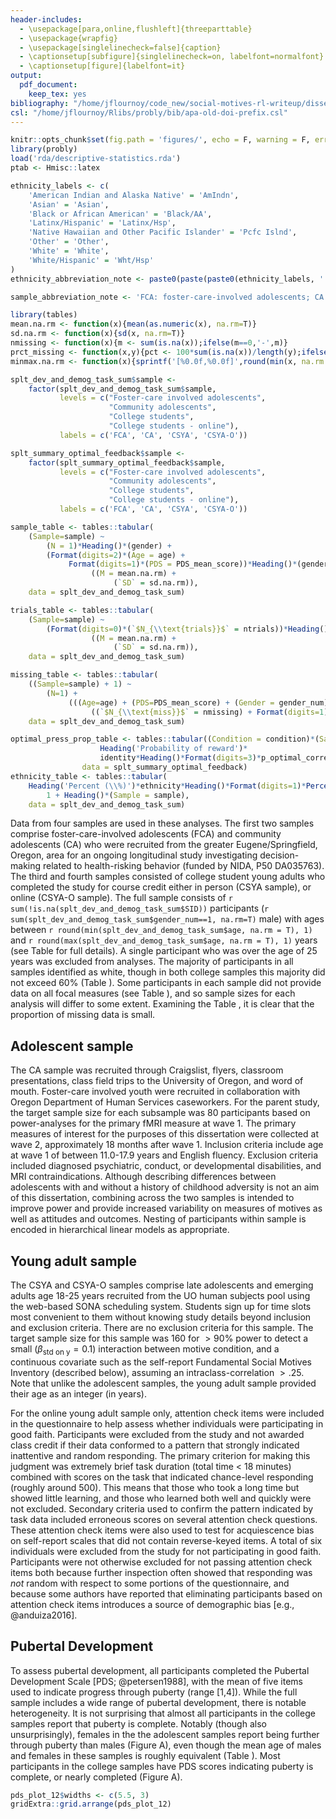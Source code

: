 ```yaml
---
header-includes:
  - \usepackage[para,online,flushleft]{threeparttable}
  - \usepackage{wrapfig}
  - \usepackage[singlelinecheck=false]{caption}
  - \captionsetup[subfigure]{singlelinecheck=on, labelfont=normalfont}
  - \captionsetup[figure]{labelfont=it}
output: 
  pdf_document:
    keep_tex: yes
bibliography: "/home/jflournoy/code_new/social-motives-rl-writeup/dissertation.bib"
csl: "/home/jflournoy/Rlibs/probly/bib/apa-old-doi-prefix.csl"
---
```


```r
knitr::opts_chunk$set(fig.path = 'figures/', echo = F, warning = F, error = F, message = F)
library(probly)
load('rda/descriptive-statistics.rda')
ptab <- Hmisc::latex

ethnicity_labels <- c(
    'American Indian and Alaska Native' = 'AmIndn',
    'Asian' = 'Asian',
    'Black or African American' = 'Black/AA',
    'Latinx/Hispanic' = 'Latinx/Hsp',
    'Native Hawaiian and Other Pacific Islander' = 'Pcfc Islnd',
    'Other' = 'Other',
    'White' = 'White',
    'White/Hispanic' = 'Wht/Hsp'
)
ethnicity_abbreviation_note <- paste0(paste(paste0(ethnicity_labels, ': ', names(ethnicity_labels)), collapse = '; '), '.')

sample_abbreviation_note <- 'FCA: foster-care-involved adolescents; CA: community adolescents; CSYA: college students; CSYA-O: college students, online.'
```

```r
library(tables)
mean.na.rm <- function(x){mean(as.numeric(x), na.rm=T)}
sd.na.rm <- function(x){sd(x, na.rm=T)}
nmissing <- function(x){m <- sum(is.na(x));ifelse(m==0,'-',m)}
prct_missing <- function(x,y){pct <- 100*sum(is.na(x))/length(y);ifelse(pct==0,'\\-',pct)}
minmax.na.rm <- function(x){sprintf('[%0.0f,%0.0f]',round(min(x, na.rm = T),0), round(max(x, na.rm = T),0))}

splt_dev_and_demog_task_sum$sample <- 
    factor(splt_dev_and_demog_task_sum$sample, 
           levels = c("Foster-care involved adolescents", 
                      "Community adolescents", 
                      "College students", 
                      "College students - online"), 
           labels = c('FCA', 'CA', 'CSYA', 'CSYA-O'))

splt_summary_optimal_feedback$sample <- 
    factor(splt_summary_optimal_feedback$sample, 
           levels = c("Foster-care involved adolescents", 
                      "Community adolescents", 
                      "College students", 
                      "College students - online"), 
           labels = c('FCA', 'CA', 'CSYA', 'CSYA-O'))

sample_table <- tables::tabular(
    (Sample=sample) ~ 
        (N = 1)*Heading()*(gender) +
        (Format(digits=2)*(Age = age) + 
             Format(digits=1)*(PDS = PDS_mean_score))*Heading()*(gender)*
                  ((M = mean.na.rm) + 
                       (`SD` = sd.na.rm)), 
    data = splt_dev_and_demog_task_sum)

trials_table <- tables::tabular(
    (Sample=sample) ~ 
        (Format(digits=0)*(`$N_{\\text{trials}}$` = ntrials))*Heading()*(gender)*
                  ((M = mean.na.rm) + 
                       (`SD` = sd.na.rm)), 
    data = splt_dev_and_demog_task_sum)

missing_table <- tables::tabular(
    ((Sample=sample) + 1) ~ 
        (N=1) +
             (((Age=age) + (PDS=PDS_mean_score) + (Gender = gender_num) + (Task = ntrials))*
                  ((`$N_{\\text{miss}}$` = nmissing) + Format(digits=1)*(`\\%` = Percent(fn = prct_missing)))), 
    data = splt_dev_and_demog_task_sum)

optimal_press_prop_table <- tables::tabular((Condition = condition)*(Sample = sample) ~ 
                    Heading('Probability of reward')*
                    identity*Heading()*Format(digits=3)*p_optimal_correct, 
                data = splt_summary_optimal_feedback)
ethnicity_table <- tables::tabular(
    Heading('Percent (\\%)')*ethnicity*Heading()*Format(digits=1)*Percent(denom = 'col') ~
        1 + Heading()*(Sample = sample),
    data = splt_dev_and_demog_task_sum)
```

Data from four samples are used in these analyses. 
The first two samples comprise foster-care-involved adolescents (FCA) and community adolescents (CA) who were recruited from the greater Eugene/Springfield, Oregon, area for an ongoing longitudinal study investigating decision-making related to health-risking behavior (funded by NIDA, P50 DA035763). 
The third and fourth samples consisted of college student young adults who completed the study for course credit either in person (CSYA sample), or online (CSYA-O sample). 
The full sample consists of `r sum(!is.na(splt_dev_and_demog_task_sum$SID))` participants (`r sum(splt_dev_and_demog_task_sum$gender_num==1, na.rm=T)` male) with ages between `r round(min(splt_dev_and_demog_task_sum$age, na.rm = T), 1)` and `r round(max(splt_dev_and_demog_task_sum$age, na.rm = T), 1)` years (see Table \ref{tab:samplestats} for full details). 
A single participant who was over the age of 25 years was excluded from analyses.
The majority of participants in all samples identified as white, though in both college samples this majority did not exceed 60% (Table \ref{tab:ethnicitytable}).
Some participants in each sample did not provide data on all focal measures (see Table \ref{tab:missingstats}), and so sample sizes for each analysis will differ to some extent.
Examining the Table \ref{tab:missingstats}, it is clear that the proportion of missing data is small.

\begin{table}
\centering
\begin{threeparttable}
\caption{Descriptive statistics on age, and PDS for each sample} \label{tab:samplestats}
\small
```r
ptab(sample_table)
```
\begin{tablenotes}
\footnotesize
\item `r sample_abbreviation_note` PDS: Pubertal development scale. 
\end{tablenotes}
\end{threeparttable}
\end{table}

\begin{table}
\centering
\begin{threeparttable}
\caption{Race/ethnicity information by sample} \label{tab:ethnicitytable}
\small
```r
ptab(ethnicity_table)
```
\begin{tablenotes}
\footnotesize
\item `r sample_abbreviation_note` `r ethnicity_abbreviation_note`
\end{tablenotes}
\end{threeparttable}
\end{table}

\begin{table}
\centering
\begin{threeparttable}
\caption{Missing data from each sample for age, PDS, and gender} \label{tab:missingstats}
\small
```r
ptab(missing_table)
```
\begin{tablenotes}
\footnotesize
\item `r sample_abbreviation_note` PDS: Pubertal development scale.
\end{tablenotes}
\end{threeparttable}
\end{table}

## Adolescent sample

The CA sample was recruited through Craigslist, flyers, classroom presentations, class field trips to the University of Oregon, and word of mouth.
Foster-care involved youth were recruited in collaboration with Oregon Department of Human Services caseworkers.
For the parent study, the target sample size for each subsample was 80 participants based on power-analyses for the primary fMRI measure at wave 1.
The primary measures of interest for the purposes of this dissertation were collected at wave 2, approximately 18 months after wave 1.
Inclusion criteria include age at wave 1 of between 11.0-17.9 years and English fluency.
Exclusion criteria included diagnosed psychiatric, conduct, or developmental disabilities, and MRI contraindications.
Although describing differences between adolescents with and without a history of childhood adversity is not an aim of this dissertation, combining across the two samples is intended to improve power and provide increased variability on measures of motives as well as attitudes and outcomes.
Nesting of participants within sample is encoded in hierarchical linear models as appropriate.

## Young adult sample

The CSYA and CSYA-O samples comprise late adolescents and emerging adults age 18-25 years recruited from the UO human subjects pool using the web-based SONA scheduling system. 
Students sign up for time slots most convenient to them without knowing study details beyond inclusion and exclusion criteria. 
There are no exclusion criteria for this sample. 
The target sample size for this sample was 160 for $>90\%$ power to detect a small ($\beta_{\text{std on y}} = 0.1$) interaction between motive condition, and a continuous covariate such as the self-report Fundamental Social Motives Inventory (described below), assuming an intraclass-correlation $> .25$.
Note that unlike the adolescent samples, the young adult sample provided their age as an integer (in years).

For the online young adult sample only, attention check items were included in the questionnaire to help assess whether individuals were participating in good faith.
Participants were excluded from the study and not awarded class credit if their data conformed to a pattern that strongly indicated inattentive and random responding.
The primary criterion for making this judgment was extremely brief task duration (total time < 18 minutes) combined with scores on the task that indicated chance-level responding (roughly around 500). 
This means that those who took a long time but showed little learning, and those who learned both well and quickly were not excluded.
Secondary criteria used to confirm the pattern indicated by task data included erroneous scores on several attention check questions.
These attention check items were also used to test for acquiescence bias on self-report scales that did not contain reverse-keyed items.
A total of six individuals were excluded from the study for not participating in good faith.
Participants were not otherwise excluded for not passing attention check items both because further inspection often showed that responding was *not* random with respect to some portions of the questionnaire, and because some authors have reported that eliminating participants based on attention check items introduces a source of demographic bias [e.g., @anduiza2016].

## Pubertal Development

To assess pubertal development, all participants completed the Pubertal Development Scale [PDS; @petersen1988], with the mean of five items used to indicate progress through puberty (range [1,4]).
While the full sample includes a wide range of pubertal development, there is notable heterogeneity.
It is not surprising that almost all participants in the college samples report that puberty is complete.
Notably (though also unsurprisingly), females in the the adolescent samples report being further through puberty than males (Figure \ref{fig:pdsplot}A), even though the mean age of males and females in these samples is roughly equivalent (Table \ref{tab:samplestats}).
Most participants in the college samples have PDS scores indicating puberty is complete, or nearly completed (Figure \ref{fig:pdsplot}A).

```r
pds_plot_12$widths <- c(5.5, 3)
gridExtra::grid.arrange(pds_plot_12)
```

\begin{figure}
\centering
\captionsetup{width=6in}
\includegraphics{figures/pdsplot-1.pdf}
\caption[Pubertal development by sample and age]{\label{fig:pdsplot}Pubertal development by sample and age. Distribution of pubertal development by sex and sample (A), and the relation between pubertal development and age (B). Best fit line is a generalized additive model for descriptive purposes only.}
\end{figure}


